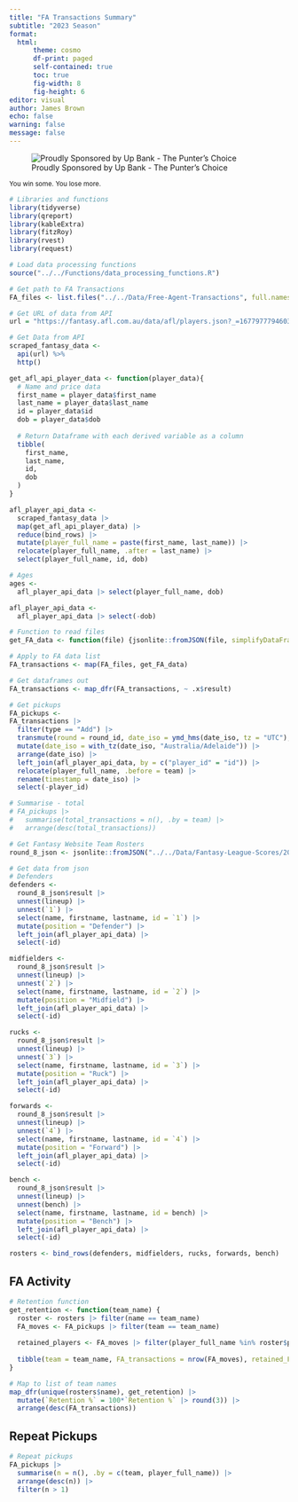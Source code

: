 ```yaml
---
title: "FA Transactions Summary"
subtitle: "2023 Season"
format:
  html:
      theme: cosmo
      df-print: paged
      self-contained: true
      toc: true
      fig-width: 8
      fig-height: 6
editor: visual
author: James Brown
echo: false
warning: false
message: false
---
```


![Proudly Sponsored by Up Bank - The Punter's Choice](https://www.finder.com.au/global/images/providers/5d525aa123b50.jpg){fig-alt="You win some. You lose more."}

~You\ win\ some.\ You\ lose\ more.~

```r
# Libraries and functions
library(tidyverse)
library(qreport)
library(kableExtra)
library(fitzRoy)
library(rvest)
library(request)

# Load data processing functions
source("../../Functions/data_processing_functions.R")

# Get path to FA Transactions
FA_files <- list.files("../../Data/Free-Agent-Transactions", full.names = TRUE)
```

```r
# Get URL of data from API
url = "https://fantasy.afl.com.au/data/afl/players.json?_=1677977794603"

# Get Data from API
scraped_fantasy_data <-
  api(url) %>%
  http()

get_afl_api_player_data <- function(player_data){
  # Name and price data
  first_name = player_data$first_name
  last_name = player_data$last_name
  id = player_data$id
  dob = player_data$dob
  
  # Return Dataframe with each derived variable as a column
  tibble(
    first_name,
    last_name,
    id,
    dob
  )
}

afl_player_api_data <-
  scraped_fantasy_data |> 
  map(get_afl_api_player_data) |> 
  reduce(bind_rows) |>
  mutate(player_full_name = paste(first_name, last_name)) |> 
  relocate(player_full_name, .after = last_name) |> 
  select(player_full_name, id, dob)

# Ages
ages <-
  afl_player_api_data |> select(player_full_name, dob)

afl_player_api_data <- 
  afl_player_api_data |> select(-dob)
```

```r
# Function to read files
get_FA_data <- function(file) {jsonlite::fromJSON(file, simplifyDataFrame = TRUE)}

# Apply to FA data list
FA_transactions <- map(FA_files, get_FA_data)

# Get dataframes out
FA_transactions <- map_dfr(FA_transactions, ~ .x$result)
```

```r
# Get pickups
FA_pickups <-
FA_transactions |> 
  filter(type == "Add") |> 
  transmute(round = round_id, date_iso = ymd_hms(date_iso, tz = "UTC"), player_id, team = to) |>
  mutate(date_iso = with_tz(date_iso, "Australia/Adelaide")) |> 
  arrange(date_iso) |> 
  left_join(afl_player_api_data, by = c("player_id" = "id")) |> 
  relocate(player_full_name, .before = team) |> 
  rename(timestamp = date_iso) |> 
  select(-player_id)

# Summarise - total
# FA_pickups |> 
#   summarise(total_transactions = n(), .by = team) |> 
#   arrange(desc(total_transactions))
```

```r
# Get Fantasy Website Team Rosters
round_8_json <- jsonlite::fromJSON("../../Data/Fantasy-League-Scores/2023-ROUND-08-SCORES.json", simplifyDataFrame = TRUE)

# Get data from json
# Defenders
defenders <-
  round_8_json$result |>
  unnest(lineup) |> 
  unnest(`1`) |> 
  select(name, firstname, lastname, id = `1`) |> 
  mutate(position = "Defender") |> 
  left_join(afl_player_api_data) |> 
  select(-id)

midfielders <-
  round_8_json$result |>
  unnest(lineup) |> 
  unnest(`2`) |> 
  select(name, firstname, lastname, id = `2`) |> 
  mutate(position = "Midfield") |> 
  left_join(afl_player_api_data) |> 
  select(-id)

rucks <-
  round_8_json$result |>
  unnest(lineup) |> 
  unnest(`3`) |> 
  select(name, firstname, lastname, id = `3`) |> 
  mutate(position = "Ruck") |> 
  left_join(afl_player_api_data) |> 
  select(-id)

forwards <-
  round_8_json$result |>
  unnest(lineup) |> 
  unnest(`4`) |> 
  select(name, firstname, lastname, id = `4`) |> 
  mutate(position = "Forward") |> 
  left_join(afl_player_api_data) |> 
  select(-id)

bench <-
  round_8_json$result |>
  unnest(lineup) |> 
  unnest(bench) |> 
  select(name, firstname, lastname, id = bench) |> 
  mutate(position = "Bench") |> 
  left_join(afl_player_api_data) |> 
  select(-id)

rosters <- bind_rows(defenders, midfielders, rucks, forwards, bench)
```

## FA Activity

```r
# Retention function
get_retention <- function(team_name) {
  roster <- rosters |> filter(name == team_name)
  FA_moves <- FA_pickups |> filter(team == team_name)
  
  retained_players <- FA_moves |> filter(player_full_name %in% roster$player_full_name) |> distinct(player_full_name, .keep_all = TRUE)
  
  tibble(team = team_name, FA_transactions = nrow(FA_moves), retained_FA_pickups = nrow(retained_players), `Retention %` = retained_FA_pickups / FA_transactions)
}

# Map to list of team names
map_dfr(unique(rosters$name), get_retention) |> 
  mutate(`Retention %` = 100*`Retention %` |> round(3)) |> 
  arrange(desc(FA_transactions))
```

## Repeat Pickups

```r
# Repeat pickups
FA_pickups |> 
  summarise(n = n(), .by = c(team, player_full_name)) |> 
  arrange(desc(n)) |> 
  filter(n > 1)
  
```
